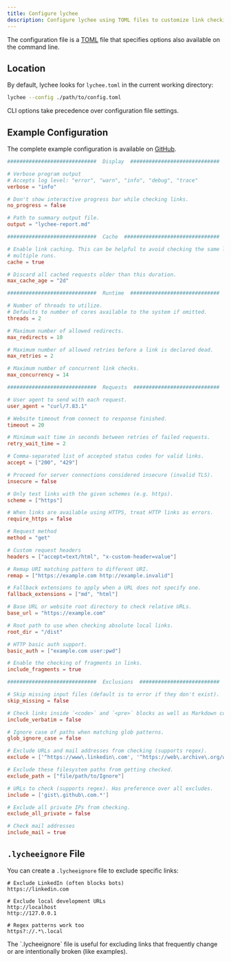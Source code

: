 ```yaml
---
title: Configure lychee
description: Configure lychee using TOML files to customize link checking behavior for your project.
---
```



The configuration file is a [TOML](https://toml.io) file that specifies options also available on the command line.

## Location

By default, lychee looks for `lychee.toml` in the current working directory:

```bash
lychee --config ./path/to/config.toml
```

<Aside type="tip">
  CLI options take precedence over configuration file settings.
</Aside>

## Example Configuration

The complete example configuration is available on [GitHub](https://github.com/lycheeverse/lychee/blob/master/lychee.example.toml).

```toml title="lychee.toml"
#############################  Display  #############################

# Verbose program output
# Accepts log level: "error", "warn", "info", "debug", "trace"
verbose = "info"

# Don't show interactive progress bar while checking links.
no_progress = false

# Path to summary output file.
output = "lychee-report.md"

#############################  Cache  ###############################

# Enable link caching. This can be helpful to avoid checking the same links on
# multiple runs.
cache = true

# Discard all cached requests older than this duration.
max_cache_age = "2d"

#############################  Runtime  #############################

# Number of threads to utilize.
# Defaults to number of cores available to the system if omitted.
threads = 2

# Maximum number of allowed redirects.
max_redirects = 10

# Maximum number of allowed retries before a link is declared dead.
max_retries = 2

# Maximum number of concurrent link checks.
max_concurrency = 14

#############################  Requests  ############################

# User agent to send with each request.
user_agent = "curl/7.83.1"

# Website timeout from connect to response finished.
timeout = 20

# Minimum wait time in seconds between retries of failed requests.
retry_wait_time = 2

# Comma-separated list of accepted status codes for valid links.
accept = ["200", "429"]

# Proceed for server connections considered insecure (invalid TLS).
insecure = false

# Only test links with the given schemes (e.g. https).
scheme = ["https"]

# When links are available using HTTPS, treat HTTP links as errors.
require_https = false

# Request method
method = "get"

# Custom request headers
headers = ["accept=text/html", "x-custom-header=value"]

# Remap URI matching pattern to different URI.
remap = ["https://example.com http://example.invalid"]

# Fallback extensions to apply when a URL does not specify one.
fallback_extensions = ["md", "html"]

# Base URL or website root directory to check relative URLs.
base_url = "https://example.com"

# Root path to use when checking absolute local links.
root_dir = "/dist"

# HTTP basic auth support.
basic_auth = ["example.com user:pwd"]

# Enable the checking of fragments in links.
include_fragments = true

#############################  Exclusions  ##########################

# Skip missing input files (default is to error if they don't exist).
skip_missing = false

# Check links inside `<code>` and `<pre>` blocks as well as Markdown code blocks.
include_verbatim = false

# Ignore case of paths when matching glob patterns.
glob_ignore_case = false

# Exclude URLs and mail addresses from checking (supports regex).
exclude = ['^https://www\.linkedin\.com', '^https://web\.archive\.org/web/']

# Exclude these filesystem paths from getting checked.
exclude_path = ["file/path/to/Ignore"]

# URLs to check (supports regex). Has preference over all excludes.
include = ['gist\.github\.com.*']

# Exclude all private IPs from checking.
exclude_all_private = false

# Check mail addresses
include_mail = true
```

## `.lycheeignore` File

You can create a `.lycheeignore` file to exclude specific links:

```text title=".lycheeignore"
# Exclude LinkedIn (often blocks bots)
https://linkedin.com

# Exclude local development URLs
http://localhost
http://127.0.0.1

# Regex patterns work too
https?://.*\.local
```

<Aside type="note">
  The `.lycheeignore` file is useful for excluding links that frequently change or are intentionally broken (like examples).
</Aside>
